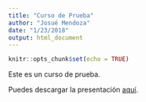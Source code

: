 ```yaml
---
title: "Curso de Prueba"
author: "Josué Mendoza"
date: "1/23/2018"
output: html_document
---
```


```r
knitr::opts_chunk$set(echo = TRUE)
```

Este es un curso de prueba.

Puedes descargar la presentación [aquí](https://josuema.rbind.io/Introducción_a_R.pdf).